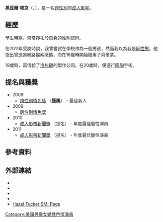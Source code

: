 {{expand|time=2016-02-11T11:58:34+00:00}}
{{Adult bio
| name            = 黑茲爾·塔克 <br/>Hazel Tucker
| gender          = shemale
| image           = 
| caption         = 
| birth           = {{birth date and age|1989|1|7}}
| location        = {{USA}}[[麻薩諸塞州|麻薩諸塞州]]
| Residence        = 
| birthname       = 
| spouse          = 
| height          = {{height|ft=5|in=7}}
| weight          = 
| measurements    =
| measureispenis  = 
| shoe size       = 
| eye color       = 
| hair color      = 
| ethnicity       = 
| skin color      = 
| blood           = 
| alias           = 
| orientation     = 
| number of films = 23（根據[[IAFD|IAFD]]）
| homepage        = 
| iafd            = 
| egafd           = 
| bgafd           = 
| imdb            = 
| afdb            = 
| eurobabeindex   = 
| spelling        = 
}}
'''黑茲爾·塔克'''（{{lang-en|Hazel Tucker}}，{{bd|1989年|1月7日||}}），是一名[[跨性別女性|跨性別]]的[[色情演員|成人影星]]。

==經歷==
學生時期，常常掙扎於自身的[[性別認同|性別認同]]。

在2011年受訪時說，我曾嘗試在學校作為一個男孩，然而我以為我是[[同性戀|同性戀]]。他指出曾透過網路探索感情，而在16歲時開始服用了荷爾蒙。

19歲時，寫信給了[[洛杉磯|洛杉磯]]的{{link-en|Grooby|Grooby Productions}}製作公司。在20歲時，便進行[[隆胸|隆胸]]手術。

==提名與獲獎==
*2008
**[[跨性別情色獎|跨性別情色獎]] （'''獲獎'''） – 最佳新人
*2009
**[[跨性別情色獎|跨性別情色獎]]
*2010
**[[成人影帶新聞獎|成人影帶新聞獎]] （提名） - 年度最佳變性演員
*2011
**[[成人影帶新聞獎|成人影帶新聞獎]] （提名） - 年度最佳變性演員

==參考資料==
{{Reflist}}
{{Translation/Ref|lang=en|article=Eva Lin|oldid=}}

==外部連結==
* {{official website|http://www.hazel-tucker.com}}
* {{IMDb name|3539459|Hazel Tucker}}
* {{iafd name|id=HazelTucker|gender=female|name=Hazel Tucker}}
* {{afdb name|id=52255|gender=female|name=Hazel Tucker}}
* [http://www.shemalemodelindex.com/models/Hazel_Tucker.html Hazel Tucker SMI Page] {{Wayback|url=http://www.shemalemodelindex.com/models/Hazel_Tucker.html |date=20200127183152 }}

{{DEFAULTSORT:Tucker, Hazel}}
[[Category:美國男變女變性色情演員|Category:美國男變女變性色情演員]]